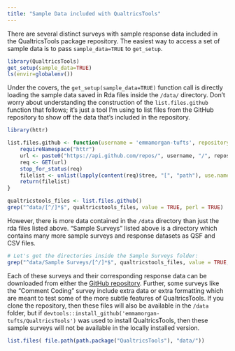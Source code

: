 ```yaml
---
title: "Sample Data included with QualtricsTools"
---
```


There are several distinct surveys with sample response data included
in the QualtricsTools package repository. The easiest way to access a 
set of sample data is to pass `sample_data=TRUE` to `get_setup`.
```r
library(QualtricsTools)
get_setup(sample_data=TRUE)
ls(envir=globalenv())
```

Under the covers, the `get_setup(sample_data=TRUE)` function 
call is directly loading the sample data saved in Rda files inside
the `/data/` directory. Don't worry about understanding the construction of the 
`list.files.github` function that follows; it's just a tool I'm using 
to list files from the GitHub repository to show off the data that's 
included in the repository.
```r
library(httr)

list.files.github <- function(username = 'emmamorgan-tufts', repository = "QualtricsTools") {
    requireNamespace("httr")
    url <- paste0("https://api.github.com/repos/", username, "/", repository, "/git/trees/master?recursive=1", collapse="")
    req <- GET(url)
    stop_for_status(req)
    filelist <- unlist(lapply(content(req)$tree, "[", "path"), use.names = F)
    return(filelist)
}

qualtricstools_files <- list.files.github()
grep("^data/[^/]*$", qualtricstools_files, value = TRUE, perl = TRUE)
```

However, there is more data contained in the `/data` directory than just the rda files listed above. "Sample Surveys" listed above is a directory which contains 
many more sample surveys and response datasets as QSF and CSV files. 

```r
# Let's get the directories inside the Sample Surveys folder:
grep("^data/Sample Surveys/[^/]*$", qualtricstools_files, value = TRUE, perl = TRUE)
```

Each of these surveys and their corresponding response data can be downloaded from either the [GitHub repository](https://github.com/emmamorgan-tufts/QualtricsTools). Further, some surveys like the 
"Comment Coding" survey include extra data or extra formatting which are meant to test some of the 
more subtle features of QualtricsTools. If you clone the repository, then these files will also be
available in the `/data` folder, but if `devtools::install_github('emmamorgan-tufts/QualtricsTools')`
was used to install QualtricsTools, then these sample surveys will not be available in the 
locally installed version. 

```r
list.files( file.path(path.package("QualtricsTools"), "data/"))
```
